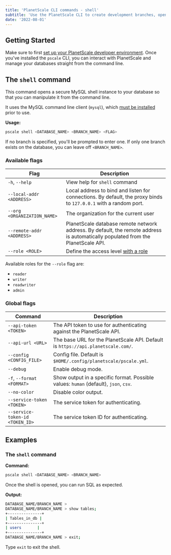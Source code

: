 ```yaml
---
title: 'PlanetScale CLI commands - shell'
subtitle: 'Use the PlanetScale CLI to create development branches, open deploy requests, and make non-blocking schema changes directly from your terminal.'
date: '2022-08-01'
---
```


## Getting Started

Make sure to first [set up your PlanetScale developer environment](/docs/concepts/planetscale-environment-setup). Once you've installed the `pscale` CLI, you can interact with PlanetScale and manage your databases straight from the command line.

## The `shell` command

This command opens a secure MySQL shell instance to your database so that you can manipulate it from the command line.

It uses the MySQL command line client (`mysql`), which [must be installed](/docs/concepts/planetscale-environment-setup) prior to use.

**Usage:**

```bash
pscale shell <DATABASE_NAME> <BRANCH_NAME> <FLAG>
```

If no branch is specified, you'll be prompted to enter one. If only one branch exists on the database, you can leave off `<BRANCH_NAME>`.

### Available flags

| **Flag** | **Description**        |
| -------- | --------------------------------------- |
| `-h`, `--help` | View help for `shell` command |
| `--local-addr <ADDRESS>` | Local address to bind and listen for connections. By default, the proxy binds to `127.0.0.1` with a random port. |
| `--org <ORGANIZATION_NAME>` | The organization for the current user |
| `--remote-addr <ADDRESS>` | PlanetScale database remote network address. By default, the remote address is automatically populated from the PlanetScale API. |
| `--role <ROLE>` | Define the access level [with a role](/docs/concepts/password-roles) |

Available roles for the `--role` flag are:
- `reader`
- `writer`
- `readwriter`
- `admin`

### Global flags

| **Command** | **Description**        |
| -------- | --------------------------------------- |
| `--api-token <TOKEN>` | The API token to use for authenticating against the PlanetScale API. |
| `--api-url <URL>` | The base URL for the PlanetScale API. Default is `https://api.planetscale.com/`. |
| `--config <CONFIG_FILE>` | Config file. Default is `$HOME/.config/planetscale/pscale.yml`. |
| `--debug` | Enable debug mode. |
| `-f`, `--format <FORMAT>` | Show output in a specific format. Possible values: `human` (default), `json`, `csv`. |
| `--no-color` | Disable color output. |
| `--service-token <TOKEN>` | The service token for authenticating. |
| `--service-token-id <TOKEN_ID>` | The service token ID for authenticating. |

## Examples

### The `shell` command

**Command:**

```bash
pscale shell <DATABASE_NAME> <BRANCH_NAME>
```

Once the shell is opened, you can run SQL as expected.

**Output:**

```bash
DATABASE_NAME/BRANCH_NAME >
DATABASE_NAME/BRANCH_NAME > show tables;
+---------------+
| Tables_in_db |
+---------------+
| users       |
+---------------+
DATABASE_NAME/BRANCH_NAME > exit;
```

Type `exit` to exit the shell.
